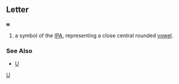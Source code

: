 ==Letter==
'''ʉ'''

#a symbol of the [[IPA]], representing a close central rounded [[vowel]].
===See Also===
*[[U]]
[[Category:Latin letters|U]]